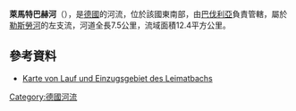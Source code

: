 {{Multiple issues|
{{Expand language|1=de|time=2020-12-10T09:00:30+00:00}}
{{Onesource|time=2020-12-10T09:00:30+00:00}}
}}
{{Coord|50|2|17.57|N|12|9|53.49|E|display=title}}

'''萊馬特巴赫河'''（{{lang-de|Leimatbach}}），是[[德國|德國]]的河流，位於該國東南部，由[[巴伐利亞|巴伐利亞]]負責管轄，屬於[[勒斯勞河|勒斯勞河]]的左支流，河道全長7.5公里，流域面積12.4平方公里。

==參考資料==
* [http://geoportal.bayern.de/bayernatlas/?bgLayer=tk&X=5546567.37&Y=4508714.00&zoom=9&lang=de&topic=umwe&layers=8e965733-3f36-49ea-82a2-6fe540b74446,bf9ff4ed-62c7-4935-9318-d5251108acc3-layer-gemeinden_verwaltungsgemeinschaften_gemeindefreie_gebiete_flaeche,bf9ff4ed-62c7-4935-9318-d5251108acc3-layer-landkreise_kreisfreie_staedte_flaeche,e2ed7da0-007a-11e0-be74-0000779eba3a,2dce0ec9-927f-450c-9d2c-5a92da91ab62,e0d3ec70-007a-11e0-be74-0000779eba3a,e09cafd0-007a-11e0-be74-0000779eba3a&catalogNodes=110&layers_visibility=false,true,true,false,false,false,false Karte von Lauf und Einzugsgebiet des Leimatbachs] {{Wayback|url=http://geoportal.bayern.de/bayernatlas/?bgLayer=tk&X=5546567.37&Y=4508714.00&zoom=9&lang=de&topic=umwe&layers=8e965733-3f36-49ea-82a2-6fe540b74446,bf9ff4ed-62c7-4935-9318-d5251108acc3-layer-gemeinden_verwaltungsgemeinschaften_gemeindefreie_gebiete_flaeche,bf9ff4ed-62c7-4935-9318-d5251108acc3-layer-landkreise_kreisfreie_staedte_flaeche,e2ed7da0-007a-11e0-be74-0000779eba3a,2dce0ec9-927f-450c-9d2c-5a92da91ab62,e0d3ec70-007a-11e0-be74-0000779eba3a,e09cafd0-007a-11e0-be74-0000779eba3a&catalogNodes=110&layers_visibility=false,true,true,false,false,false,false |date=20160304205100 }}

{{Germany-geo-stub}}
[[Category:德國河流|Category:德國河流]]